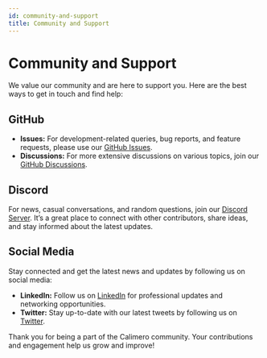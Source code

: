 ```yaml
---
id: community-and-support
title: Community and Support
---
```


# Community and Support

We value our community and are here to support you. Here are the best ways to get in touch and find help:

## GitHub

- **Issues:** For development-related queries, bug reports, and feature requests, please use our [GitHub Issues](https://github.com/calimero-network/core/issues).
- **Discussions:** For more extensive discussions on various topics, join our [GitHub Discussions](https://github.com/orgs/calimero-network/discussions).

## Discord

For news, casual conversations, and random questions, join our [Discord Server](https://discord.gg/jxAeJd2E). It’s a great place to connect with other contributors, share ideas, and stay informed about the latest updates.

## Social Media

Stay connected and get the latest news and updates by following us on social media:

- **LinkedIn:** Follow us on [LinkedIn](https://www.linkedin.com/company/calimero-network/) for professional updates and networking opportunities.
- **Twitter:** Stay up-to-date with our latest tweets by following us on [Twitter](https://twitter.com/CalimeroNetwork).

Thank you for being a part of the Calimero community. Your contributions and engagement help us grow and improve!
